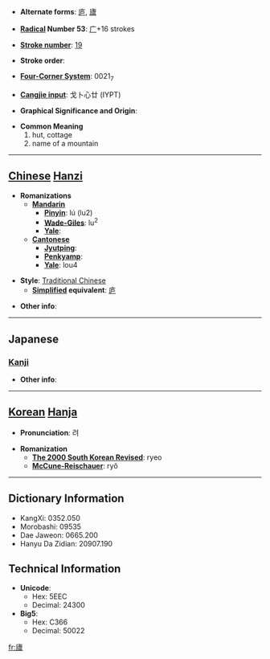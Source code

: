 * '''Alternate forms''': [[庐]], [[廬]]

* '''[[Wiktionary:Chinese radical index| Radical]] Number 53''': [[Wiktionary:Chinese radical index 广|广]]+16 strokes

* '''[[Wiktionary:Chinese total strokes index|Stroke number]]''': [[Wiktionary:Chinese total strokes index 19|19]]

* '''Stroke order''': 

* '''[[Wiktionary:Chinese four corner index|Four-Corner System]]''': 0021<sub>7</sub>

* '''[[Wiktionary:Chinese Cangjie index|Cangjie input]]''': 戈卜心廿 (IYPT)

* '''Graphical Significance and Origin''': 

* '''Common Meaning'''
*#hut, cottage
*# name of a mountain


----

== [[Chinese]] [[Hanzi]] ==

* '''Romanizations'''
** '''[[Mandarin]]'''
*** '''[[Pinyin]]''': lú (lu2)
*** '''[[Wade-Giles]]''': lu<sup>2</sup>
*** '''[[Yale]]''': 
** '''[[Cantonese]]'''
*** '''[[Jyutping]]''':
*** '''[[Penkyamp]]''': 
*** '''[[Yale]]''': lou4

* '''Style''': [[Traditional Chinese]] 
** '''[[Simplified Chinese|Simplified]] equivalent''': [[庐]]

* '''Other info''': 

----

==Japanese==
===[[Kanji]]===
{{kanji|on readings=[[りょ]] (ryo), [[ろ]] (ro)|kun readings=[[いおり]] (iori), [[いえ]] (ie)}}

* '''Other info''':  

----

== [[Korean]] [[Hanja]] ==

* '''Pronunciation''': 려

* '''Romanization'''
** '''[[The 2000 South Korean Revised Romanization|The 2000 South Korean Revised]]''': ryeo
** '''[[McCune-Reischauer]]''': ryŏ

----

== Dictionary Information ==

* KangXi: 0352.050
* Morobashi: 09535
* Dae Jaweon: 0665.200
* Hanyu Da Zidian: 20907.190

== Technical Information ==

* '''Unicode''':
** Hex: 5EEC
** Decimal: 24300
* '''Big5''':
** Hex: C366
** Decimal: 50022

[[fr:廬]]